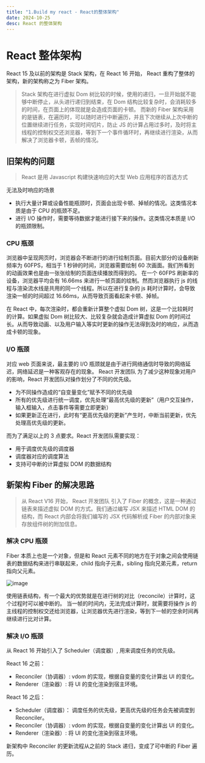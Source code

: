 ```yaml
---
title: "1.Build my react - React的整体架构"
date: 2024-10-25
desc: React 的整体架构
---
```


# React 整体架构

React 15 及以前的架构是 Stack 架构，在 React 16 开始， React 重构了整体的架构，新的架构称之为 Fiber 架构。

> Stack 架构在进行虚拟 Dom 树比较的时候，使用的递归，一旦开始就不能够中断停止，从头进行递归到结束，在 Dom 结构比较复杂时，会消耗较多的时间，在页面上的体现就是会造成页面的卡顿。 而新的 Fiber 架构采用的是链表，在遍历时，可以随时进行中断遍历，并且下次继续从上次中断的位置继续进行任务，实现时间切片，防止 JS 的计算占用过多时，及时将主线程的控制权交还浏览器，等到下一个事件循环时，再继续进行渲染，从而解决了浏览器卡顿，丢帧的情况。

## 旧架构的问题

> React 是用 Javascript 构建快速响应的大型 Web 应用程序的首选方式

无法及时响应的场景

- 执行大量计算或设备性能瓶颈时，页面会出现卡顿、掉帧的情况。这类情况本质是由于 CPU 的瓶颈不足。
- 进行 I/O 操作时，需要等待数据才能进行接下来的操作。这类情况本质是 I/O 的瓶颈限制。

### CPU 瓶颈

浏览器中呈现网页时，浏览器会不断进行的进行绘制页面。目前大部分的设备刷新频率为 60FPS，相当于 1 秒钟的时间，浏览器需要绘制 60 次画面。我们所看到的动画效果也是由一张张绘制的页面连续播放而得到的。
在一个 60FPS 刷新率的设备，浏览器平均会有 16.66ms 来进行一帧页面的绘制。然而浏览器执行 js 的线程与渲染流水线是共用的同一个线程。所以在进行复杂的 js 耗时计算时，会导致渲染一帧的时间超过 16.66ms，从而导致页面看起来卡顿、掉帧。

在 React 中，每次渲染时，都会重新计算整个虚拟 Dom 树，这是一个比较耗时的计算。如果虚拟 Dom 树比较大、比较复杂就会造成计算虚拟 Dom 的时间过长。从而导致动画、以及用户输入等实时更新的操作无法得到及时的响应，从而造成卡顿的现象。

### I/O 瓶颈

对应 web 页面来说，最主要的 I/O 瓶颈就是由于进行网络通信时导致的网络延迟，网络延迟是一种客观存在的现象。
React 开发团队 为了减少这种现象对用户的影响，React 开发团队对操作划分了不同的优先级。

- 为不同操作造成的“自变量变化”赋予不同的优先级
- 所有的优先级进行统一调度，优先处理“最高优先级的更新”（用户交互操作，输入框输入，点击事件等需要立即更新）
- 如果更新正在进行，此时有“更高优先级的更新”产生时，中断当前更新，优先处理高优先级的更新。

而为了满足以上的 3 点要求。React 开发团队需要实现：

- 用于调度优先级的调度器
- 调度器对应的调度算法
- 支持可中断的计算虚拟 DOM 的数据结构

## 新架构 Fiber 的解决思路

> 从 React V16 开始， React 开发团队 引入了 Fiber 的概念，这是一种通过链表来描述虚拟 DOM 的方式。我们通过编写 JSX 来描述 HTML DOM 的结构，而 React 内部会将我们编写的 JSX 代码解析成 Fiber 的内部对象来存放组件树的附加信息。

### 解决 CPU 瓶颈

Fiber 本质上也是一个对象，但是和 React 元素不同的地方在于对象之间会使用链表的数据结构来进行串联起来，child 指向子元素，sibling 指向兄弟元素，return 指向父元素。

<img src="./React-source/fiber.png" alt="image" />

使用链表结构，有一个最大的优势就是在进行树的对比（reconcile）计算时，这个过程时可以被中断的。
当一帧的时间内，无法完成计算时，就需要将操作 js 的主线程的控制权交还给浏览器，让浏览器优先进行渲染，等到下一帧的空余时间再继续进行比对计算。

### 解决 I/O 瓶颈

从 React 16 开始引入了 Scheduler（调度器）, 用来调度任务的优先级。

React 16 之前：

- Reconciler（协调器）: vdom 的实现，根据自变量的变化计算出 UI 的变化。
- Renderer（渲染器）: 将 UI 的变化渲染到宿主环境。

React 16 之后：

- Scheduler（调度器）： 调度任务的优先级，更高优先级的任务会先被调度到 Reconciler。
- Reconciler（协调器）: vdom 的实现，根据自变量的变化计算出 UI 的变化。
- Renderer（渲染器）: 将 UI 的变化渲染到宿主环境。

新架构中 Reconciler 的更新流程从之前的 Stack 递归，变成了可中断的 Fiber 遍历。
